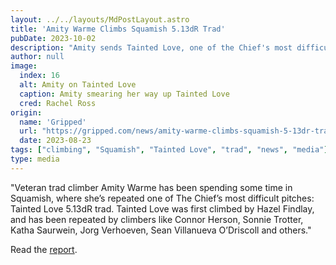 ```yaml
---
layout: ../../layouts/MdPostLayout.astro
title: 'Amity Warme Climbs Squamish 5.13dR Trad'
pubDate: 2023-10-02
description: "Amity sends Tainted Love, one of the Chief's most difficult pitches..."
author: null
image: 
  index: 16
  alt: Amity on Tainted Love
  caption: Amity smearing her way up Tainted Love
  cred: Rachel Ross
origin: 
  name: 'Gripped'
  url: "https://gripped.com/news/amity-warme-climbs-squamish-5-13dr-trad/"
  date: 2023-08-23
tags: ["climbing", "Squamish", "Tainted Love", "trad", "news", "media"]
type: media
---
```

"Veteran trad climber Amity Warme has been spending some time in Squamish, where she’s repeated one of The Chief’s most difficult pitches: Tainted Love 5.13dR trad. Tainted Love was first climbed by Hazel Findlay, and has been repeated by climbers like Connor Herson, Sonnie Trotter, Katha Saurwein, Jorg Verhoeven, Sean Villanueva O’Driscoll and others."

Read the [report](https://gripped.com/news/amity-warme-climbs-squamish-5-13dr-trad/).